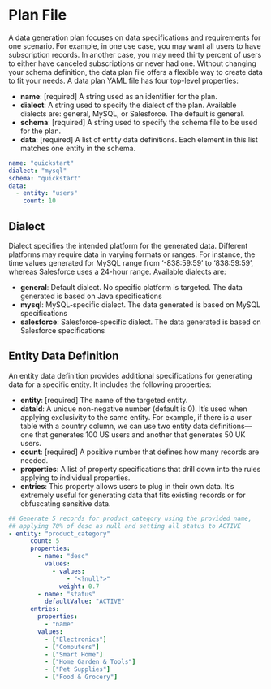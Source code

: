 # Plan File

A data generation plan focuses on data specifications and requirements for one scenario. For example, in one use case, you may want all users to have subscription records. In another case, you may need thirty percent of users to either have canceled subscriptions or never had one. Without changing your schema definition, the data plan file offers a flexible way to create data to fit your needs. A data plan YAML file has four top-level properties:

- **name**: [required] A string used as an identifier for the plan.
- **dialect**: A string used to specify the dialect of the plan. Available dialects are: general, MySQL, or Salesforce. The default is general.
- **schema**: [required] A string used to specify the schema file to be used for the plan.
- **data**: [required] A list of entity data definitions. Each element in this list matches one entity in the schema.

```yaml title="Sample Plan File to Generate MySQL Records Against the Quickstart Schema"
name: "quickstart"
dialect: "mysql"
schema: "quickstart"
data:
  - entity: "users"
    count: 10
```

## Dialect
Dialect specifies the intended platform for the generated data. Different platforms may require data in varying formats or ranges. For instance, the time values generated for MySQL range from ‘-838:59:59’ to ‘838:59:59’, whereas Salesforce uses a 24-hour range. Available dialects are:
- **general**: Default dialect. No specific platform is targeted. The data generated is based on Java specifications
- **mysql**: MySQL-specific dialect. The data generated is based on MySQL specifications
- **salesforce**: Salesforce-specific dialect. The data generated is based on Salesforce specifications

## Entity Data Definition
An entity data definition provides additional specifications for generating data for a specific entity. It includes the following properties:

- **entity**: [required] The name of the targeted entity.
- **dataId**: A unique non-negative number (default is 0). It’s used when applying exclusivity to the same entity. For example, if there is a user table with a country column, we can use two entity data definitions—one that generates 100 US users and another that generates 50 UK users.
- **count**: [required] A positive number that defines how many records are needed.
- **properties**: A list of property specifications that drill down into the rules applying to individual properties.
- **entries**: This property allows users to plug in their own data. It’s extremely useful for generating data that fits existing records or for obfuscating sensitive data.

```yaml title="Sample Entity Data Definition"
## Generate 5 records for product_category using the provided name,
## applying 70% of desc as null and setting all status to ACTIVE
- entity: "product_category"
      count: 5
      properties:
        - name: "desc"
          values:
            - values:
                - "<?null?>"
              weight: 0.7
        - name: "status"
          defaultValue: "ACTIVE"
      entries:
        properties:
          - "name"
        values:
          - ["Electronics"]
          - ["Computers"]
          - ["Smart Home"]
          - ["Home Garden & Tools"]
          - ["Pet Supplies"]
          - ["Food & Grocery"]
```
